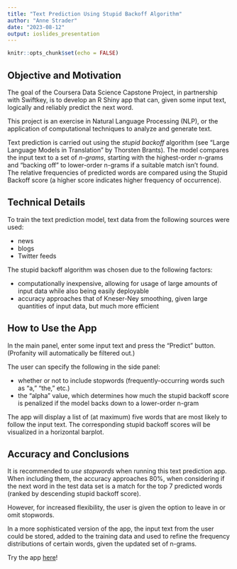 ```yaml
---
title: "Text Prediction Using Stupid Backoff Algorithm"
author: "Anne Strader"
date: "2023-08-12"
output: ioslides_presentation
---
```


```r
knitr::opts_chunk$set(echo = FALSE)
```

## Objective and Motivation

The goal of the Coursera Data Science Capstone Project, in partnership with Swiftkey, is to develop an R Shiny app that can, given some input text, logically and reliably predict the next word.

This project is an exercise in Natural Language Processing (NLP), or the application of computational techniques to analyze and generate text. 

Text prediction is carried out using the *stupid backoff* algorithm (see "Large Language Models in Translation" by Thorsten Brants). The model compares the input text to a set of *n-grams*, starting with the highest-order n-grams and "backing off" to lower-order n-grams if a suitable match isn't found. The relative frequencies of predicted words are compared using the Stupid Backoff score (a higher score indicates higher frequency of occurrence). 

## Technical Details

To train the text prediction model, text data from the following sources were used:

- news
- blogs
- Twitter feeds

The stupid backoff algorithm was chosen due to the following factors:

- computationally inexpensive, allowing for usage of large amounts of input data while also being easily deployable 
- accuracy approaches that of Kneser-Ney smoothing, given large quantities of input data, but much more efficient

## How to Use the App

In the main panel, enter some input text and press the "Predict" button. (Profanity will automatically be filtered out.)

The user can specify the following in the side panel:

- whether or not to include stopwords (frequently-occurring words such as "a," "the," etc.)
- the "alpha" value, which determines how much the stupid backoff score is penalized if the model backs down to a lower-order n-gram

The app will display a list of (at maximum) five words that are most likely to follow the input text. The corresponding stupid backoff scores will be visualized in a horizontal barplot. 

## Accuracy and Conclusions

It is recommended to *use stopwords* when running this text prediction app. When including them, the accuracy approaches 80%, when considering if the next word in the test data set is a match for the top 7 predicted words (ranked by descending stupid backoff score). 

However, for increased flexibility, the user is given the option to leave in or omit stopwords. 

In a more sophisticated version of the app, the input text from the user could be stored, added to the training data and used to refine the frequency distributions of certain words, given the updated set of n-grams.

Try the app [here](https://anne-strader.shinyapps.io/Coursera-Data-Science-Capstone/)! 

